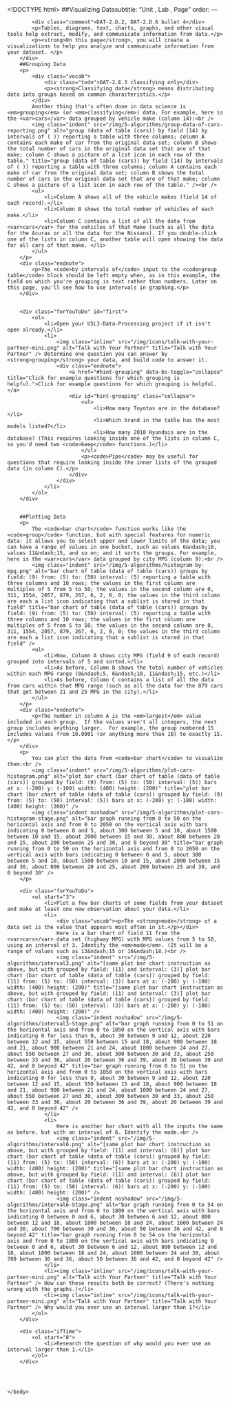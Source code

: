 <!DOCTYPE html>
<html lang="en">
    <head>
		<meta http-equiv="content-type" content="text/html; charset=utf-8" />
        <script type="text/javascript" src="/llab/loader.js"></script>
        <script type="text/javascript" src="/utilities/gifffer.min.js"></script>
        <script type="text/javascript">window.onload = function() {Gifffer();}</script>
        <link rel="stylesheet" type="text/css" href="/css/bjc-gifffer.css">
		<title>Unit 5 Lab 3: Turning Data into Information, Page 5</title>
    </head>

    <body>
        ##Visualizing Datasubtitle: "Unit , Lab , Page"
order:
---
        <div class="learn">
            <div class="comment">DAT-2.D.2, DAT-2.D.6 bullet 4</div>
            <p>Tables, diagrams, text, charts, graphs, and other visual tools help extract, modify, and communicate information from data.</p>
            <p><strong>On this page</strong>, you will create a visualizations to help you analyze and communicate information from your dataset. </p>
        </div>
        ##Grouping Data
        <p>
            <div class="vocab">
                <div class="todo">DAT-2.E.3 classifying only</div>
                <p><strong>Classifying data</strong> means distributing data into groups based on common characteristics.</p>
            </div>
            Another thing that's often done in data science is <em>grouping</em> (or <em>classifying</em>) data. For example, here is the <var>cars</var> data grouped by vehicle make (column 14):<br />
            <img class="indent" src="/img/5-algorithms/group-data-of-cars-reporting.png" alt="group (data of table (cars)) by field (14) by intervals of ( )) reporting a table with three columns; column A contains each make of car from the original data set; column B shows the total number of cars in the original data set that are of that make; column C shows a picture of a list icon in each row of the table." title="group (data of table (cars)) by field (14) by intervals of ( )) reporting a table with three columns; column A contains each make of car from the original data set; column B shows the total number of cars in the original data set that are of that make; column C shows a picture of a list icon in each row of the table." /><br />
            <ul>
                <li>Column A shows all of the vehicle makes (field 14 of each record).</li>
                <li>Column B shows the total number of vehicles of each make.</li>
                <li>Column C contains a list of all the data from <var>cars</var> for the vehicles of that Make (such as all the data for the Acuras or all the data for the Nissans). If you double-click one of the lists in column C, another table will open showing the data for all cars of that make. </li>
            </ul>  
        </p>
        <div class="endnote">
            <p>The <code>by intervals of</code> input to the <code>group table</code> block should be left empty when, as in this example, the field on which you're grouping is text rather than numbers. Later on this page, you'll see how to use intervals in graphing.</p>
        </div>
                
        
        <div class="forYouToDo" id="first">
			<ol>
				<li>Open your U5L3-Data-Processing project if it isn't open already.</li>
                <li>
                    <img class="inline" src="/img/icons/talk-with-your-partner-mini.png" alt="Talk with Your Partner" title="Talk with Your Partner" /> Determine one question you can answer by <strong>grouping</strong> your data, and build code to answer it.
                    <div class="endnote">
                        <a href="#hint-grouping" data-bs-toggle="collapse" title="Click for example questions for which grouping is helpful.">Click for example questions for which grouping is helpful.</a>
                        <div id="hint-grouping" class="collapse">
                            <ul>
                                <li>How many Toyotas are in the database?</li>
                                <li>Which brand in the table has the most models listed?</li>
                                <li>How many 2010 Hyundais are in the database? (This requires looking inside one of the lists in column C, so you'd need two <code>keep</code> functions.)</li>
                            </ul>
                            <p><code>Pipe</code> may be useful for questions that require looking inside the inner lists of the grouped data (in column C).</p>
                        </div>
                    </div>
                </li>
			</ol>
		</div>
    

        ##Plotting Data
        <p>
			The <code>bar chart</code> function works like the <code>group</code> function, but with special features for numeric data: it allows you to select upper and lower limits of the data; you can have a range of values in one bucket, such as values 6&ndash;10, values 11&ndash;15, and so on; and it sorts the groups. For example, here is the <var>cars</var> data grouped by city MPG (column 9):<br />
            <img class="indent" src="/img/5-algorithms/histogram-by-mpg.png" alt="bar chart of table (data of table (cars)) groups by field: (9) from: (5) to: (50) interval: (5) reporting a table with three columns and 10 rows; the values in the first column are multiples of 5 from 5 to 50; the values in the second column are 0, 311, 1554, 2057, 879, 267, 6, 2, 0, 0; the values in the third column are each a list icon indicating that a sublist is stored in that field" title="bar chart of table (data of table (cars)) groups by field: (9) from: (5) to: (50) interval: (5) reporting a table with three columns and 10 rows; the values in the first column are multiples of 5 from 5 to 50; the values in the second column are 0, 311, 1554, 2057, 879, 267, 6, 2, 0, 0; the values in the third column are each a list icon indicating that a sublist is stored in that field" />
            <ul>
                <li>Now, Column A shows city MPG (field 9 of each record) grouped into intervals of 5 and sorted.</li>
                <li>As before, Column B shows the total number of vehicles within each MPG range (0&ndash;5, 6&ndash;10, 11&ndash;15, etc.)</li>
                <li>As before, Column C contains a list of all the data from cars within that MPG range (such as all the data for the 879 cars that get between 21 and 25 MPG in the city).</li>
            </ul>
        </p>
        <div class="endnote">
            <p>The number in column A is the <em>largest</em> value included in each group.  If the values aren't all integers, the next group includes anything larger.  For example, the group numbered 15 includes values from 10.0001 (or anything more than 10) to exactly 15.</p>
        </div>
        <p>
            You can plot the data from <code>bar chart</code> to visualize them:<br />
            <img class="indent" src="/img/5-algorithms/plot-cars-histogram.png" alt="plot bar chart (bar chart of table (data of table (cars)) grouped by field: (9) from: (5) to: (50) interval: (5)) bars at x: (-200) y: (-100) width: (400) height: (200)" title="plot bar chart (bar chart of table (data of table (cars)) grouped by field: (9) from: (5) to: (50) interval: (5)) bars at x: (-200) y: (-100) width: (400) height: (200)" />
            <img class="indent noshadow" src="/img/5-algorithms/plot-cars-histogram-stage.png" alt="bar graph running from 0 to 50 on the horizontal axis and from 0 to 2050 on the vertical axis with bars indicating 0 between 0 and 5, about 300 between 5 and 10, about 1500 between 10 and 15, about 2000 between 15 and 30, about 800 between 20 and 25, about 200 between 25 and 30, and 0 beyond 30" title="bar graph running from 0 to 50 on the horizontal axis and from 0 to 2050 on the vertical axis with bars indicating 0 between 0 and 5, about 300 between 5 and 10, about 1500 between 10 and 15, about 2000 between 15 and 30, about 800 between 20 and 25, about 200 between 25 and 30, and 0 beyond 30" />
        </p>
		
		<div class="forYouToDo">
			<ol start="3">
                <li>Plot a few bar charts of some fields from your dataset and make at least one new observation about your data.</li>                
                <li>
                    <div class="vocab"><p>The <strong>mode</strong> of a data set is the value that appears most often in it.</p></div>
                    Here is a bar chart of field 11 from the <var>cars</var> data set (highway MPG) with MPG values from 5 to 50, using an interval of 3. Identify the <em>mode</em>. (It will be a range of values such as 13&ndash;15 or 16&ndash;18.)<br />
                    <img class="indent" src="/img/5-algorithms/interval3.png" alt="[same plot bar chart instruction as above, but with grouped by field: (11) and interval: (3)] plot bar chart (bar chart of table (data of table (cars)) grouped by field: (11) from: (5) to: (50) interval: (3)) bars at x: (-200) y: (-100) width: (400) height: (200)" title="[same plot bar chart instruction as above, but with grouped by field: (11) and interval: (3)] plot bar chart (bar chart of table (data of table (cars)) grouped by field: (11) from: (5) to: (50) interval: (3)) bars at x: (-200) y: (-100) width: (400) height: (200)" />
                    <img class="indent noshadow" src="/img/5-algorithms/interval3-Stage.png" alt="bar graph running from 0 to 51 on the horizontal axis and from 0 to 1050 on the vertical axis with bars indicating 0 for less than 9, about 30 between 9 and 12, about 220 between 12 and 15, about 550 between 15 and 18, about 900 between 18 and 21, about 900 between 21 and 24, about 1000 between 24 and 27, about 550 between 27 and 30, about 300 between 30 and 33, about 250 between 33 and 36, about 20 between 36 and 39, about 20 between 39 and 42, and 0 beyond 42" title="bar graph running from 0 to 51 on the horizontal axis and from 0 to 1050 on the vertical axis with bars indicating 0 for less than 9, about 30 between 9 and 12, about 220 between 12 and 15, about 550 between 15 and 18, about 900 between 18 and 21, about 900 between 21 and 24, about 1000 between 24 and 27, about 550 between 27 and 30, about 300 between 30 and 33, about 250 between 33 and 36, about 20 between 36 and 39, about 20 between 39 and 42, and 0 beyond 42" />
                </li>
                <li>
                    Here is another bar chart with all the inputs the same as before, but with an interval of 6. Identify the mode.<br />
                    <img class="indent" src="/img/5-algorithms/interval6.png" alt="[same plot bar chart instruction as above, but with grouped by field: (11) and interval: (6)] plot bar chart (bar chart of table (data of table (cars)) grouped by field: (11) from: (5) to: (50) interval: (6)) bars at x: (-200) y: (-100) width: (400) height: (200)" title="[same plot bar chart instruction as above, but with grouped by field: (11) and interval: (6)] plot bar chart (bar chart of table (data of table (cars)) grouped by field: (11) from: (5) to: (50) interval: (6)) bars at x: (-200) y: (-100) width: (400) height: (200)" />
                    <img class="indent noshadow" src="/img/5-algorithms/interval6-Stage.png" alt="bar graph running from 0 to 54 on the horizontal axis and from 0 to 1800 on the vertical axis with bars indicating 0 between 0 and 6, about 30 between 6 and 12, about 800 between 12 and 18, about 1800 between 18 and 24, about 1600 between 24 and 30, about 700 between 30 and 36, about 50 between 36 and 42, and 0 beyond 42" title="bar graph running from 0 to 54 on the horizontal axis and from 0 to 1800 on the vertical axis with bars indicating 0 between 0 and 6, about 30 between 6 and 12, about 800 between 12 and 18, about 1800 between 18 and 24, about 1600 between 24 and 30, about 700 between 30 and 36, about 50 between 36 and 42, and 0 beyond 42" />
                </li>
                <li><img class="inline" src="/img/icons/talk-with-your-partner-mini.png" alt="Talk with Your Partner" title="Talk with Your Partner" /> How can these results both be correct? (There's nothing wrong with the graphs.)</li>
                <li><img class="inline" src="/img/icons/talk-with-your-partner-mini.png" alt="Talk with Your Partner" title="Talk with Your Partner" /> Why would you ever use an interval larger than 1?</li>
            </ol>
		</div>

		<div class="ifTime">
			<ol start="8">
				<li>Research the question of why would you ever use an interval larger than 1.</li>
			</ol>
		</div>
		



    </body>
</html>

